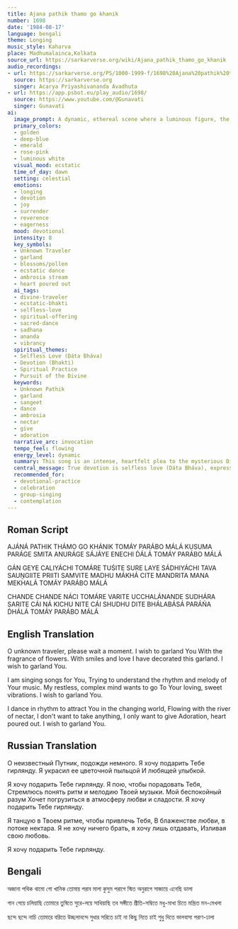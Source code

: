 ```yaml
---
title: Ajana pathik thamo go khanik
number: 1698
date: '1984-08-17'
language: bengali
theme: Longing
music_style: Kaharva
place: Madhumalainca,Kolkata
source_url: https://sarkarverse.org/wiki/Ajana_pathik_thamo_go_khanik
audio_recordings:
- url: https://sarkarverse.org/PS/1000-1999-f/1698%20Ajana%20pathik%20thamo%20go%20khanik.mp3
  source: https://sarkarverse.org
  singer: Acarya Priyashivananda Avadhuta
- url: https://app.psbot.eu/play_audio/1698/
  source: https://www.youtube.com/@Gunavati
  singer: Gunavati
ai:
  image_prompt: A dynamic, ethereal scene where a luminous figure, the 'Unknown Traveler,' momentarily pauses in a swirling vortex of deep-blue cosmic dust. In the foreground, a figure, radiating ecstatic joy, dances passionately while presenting a freshly arrayed garland woven with luminous rose-pink and emerald blossoms, symbolizing pure devotion and selfless offering. The atmosphere is charged with golden light and movement, suggesting a moment where earthly worship meets divine passage.
  primary_colors:
  - golden
  - deep-blue
  - emerald
  - rose-pink
  - luminous white
  visual_mood: ecstatic
  time_of_day: dawn
  setting: celestial
  emotions:
  - longing
  - devotion
  - joy
  - surrender
  - reverence
  - eagerness
  mood: devotional
  intensity: 8
  key_symbols:
  - Unknown Traveler
  - garland
  - blossoms/pollen
  - ecstatic dance
  - ambrosia stream
  - heart poured out
  ai_tags:
  - divine-traveler
  - ecstatic-bhakti
  - selfless-love
  - spiritual-offering
  - sacred-dance
  - sadhana
  - ananda
  - vibrancy
  spiritual_themes:
  - Selfless Love (Dáta Bháva)
  - Devotion (Bhakti)
  - Spiritual Practice
  - Pursuit of the Divine
  keywords:
  - Unknown Pathik
  - garland
  - sangeet
  - dance
  - ambrosia
  - nectar
  - give
  - adoration
  narrative_arc: invocation
  tempo_feel: flowing
  energy_level: dynamic
  summary: This song is an intense, heartfelt plea to the mysterious Divine Traveler to pause briefly so the devotee can offer a garland woven with purity and smiling devotion. The devotee expresses their worship through active spiritual practice, singing songs, practicing the Divine's rhythm, and dancing in overwhelming bliss, driven solely by the desire to give their love completely, seeking nothing in return.
  central_message: True devotion is selfless love (Dáta Bháva), expressed through ecstatic worship and the complete outpouring of the heart to the Divine Beloved.
  recommended_for:
  - devotional-practice
  - celebration
  - group-singing
  - contemplation
---
```


## Roman Script

AJÁNÁ PATHIK THÁMO GO KHÁNIK
TOMÁY PARÁBO MÁLÁ
KUSUMA PARÁGE SMITA ANURÁGE
SÁJÁYE ENECHI D́ÁLÁ
TOMÁY PARÁBO MÁLÁ

GÁN GEYE CALIYÁCHI TOMÁRE TUŚITE
SURE LAYE SÁDHIYÁCHI TAVA SAUṊGIITE
PRIITI SAMVITE MADHU MÁKHÁ CITE
MANDRITA MANA MEKHALÁ
TOMÁY PARÁBO MÁLÁ

CHANDE CHANDE NÁCI TOMÁRE VARITE
UCCHALÁNANDE SUDHÁRA SARITE
CÁI NÁ KICHU NITE CÁI SHUDHU DITE
BHÁLABÁSÁ PARÁŃA D́HÁLÁ
TOMÁY PARÁBO MÁLÁ

## English Translation

O unknown traveler, please wait a moment.
I wish to garland You
With the fragrance of flowers.
With smiles and love I have decorated this garland.
I wish to garland You.

I am singing songs for You,
Trying to understand the rhythm
and melody of Your music.
My restless, complex mind wants to go
To Your loving, sweet vibrations.
I wish to garland You.

I dance in rhythm to attract
You in the changing world,
Flowing with the river of nectar,
I don't want to take anything, I only want to give
Adoration, heart poured out.
I wish to garland You.

## Russian Translation

О неизвестный Путник, подожди немного.
Я хочу подарить Тебе гирлянду.
Я украсил ее цветочной пыльцой
И любящей улыбкой.

Я хочу подарить Тебе гирлянду.
Я пою, чтобы порадовать Тебя,
Стремлюсь понять ритм и мелодию Твоей музыки.
Мой беспокойный разум
Хочет погрузиться в атмосферу любви и сладости.
Я хочу подарить Тебе гирлянду.

Я танцую в Твоем ритме, чтобы привлечь Тебя,
В блаженстве любви, в потоке нектара.
Я не хочу ничего брать, я хочу лишь отдавать,
Изливая свою любовь.

Я хочу подарить Тебе гирлянду.

## Bengali

অজানা পথিক থামো গো খানিক
তোমায় পরাব মালা
কুসুম পরাগে স্মিত অনুরাগে
সাজায়ে এনেছি ডালা

গান গেয়ে চলিয়াছি তোমারে তুষিতে
সুরে-লয়ে সাধিয়াছি তব সঙ্গীতে
প্রীতি-সম্বিতে মধু-মাখা চিতে
মন্দ্রিত মন-মেখলা

ছন্দে ছন্দে নাচি তোমারে বরিতে
উচ্ছলানন্দে সুধার সরিতে
চাই না কিছু নিতে চাই শুধু দিতে
ভালবাসা পরাণ-ঢালা
